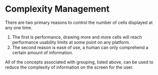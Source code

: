 # Complexity Management

There are two primary reasons to control the number of cells displayed at any one time. 

1. The first is performance, drawing more and more cells will reach performance usability limits at some point on any platform. 
2. The second reason is ease of use, a human can only comprehend a certain amount of information. 

All of the concepts associated with grouping, listed above, can be used to reduce the complexity of information on the screen for the user.

